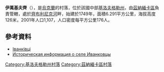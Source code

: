 {{no footnotes|time=2015-10-05T14:27:52+00:00}}
{{coord|48|54|19|N|32|41|42|E|scale:100000_region:UA|display=title}}

'''伊萬基夫齊'''（{{lang-uk|Іванківці}}），是[[烏克蘭|烏克蘭]]的村落，位於該國中部[[基洛夫格勒州|基洛夫格勒州]]，由[[茲納緬卡區_(烏克蘭)|茲納緬卡區]]負責管轄，處於[[齊布利尼克河|齊布利尼克河]]畔，始建於1749年，面積6.291平方公里，海拔高度126米，2001年人口1,107，人口密度每平方公里176人。

==參考資料==
{{reflist}}

* [http://gska2.rada.gov.ua/pls/z7502/A005?rdat1=30.01.2010&rf7571=16780 Іванківці]{{dead link|date=2017年11月 |bot=InternetArchiveBot |fix-attempted=yes }}
* [http://www.surnameindex.info/info/kherson/alexandria/ivankovtsy/index.html Историческая информация о селе Иванковцы] {{Wayback|url=http://www.surnameindex.info/info/kherson/alexandria/ivankovtsy/index.html |date=20210611030525 }} {{ref-ru}}

{{DEFAULTSORT:Іванківці}}
[[Category:基洛夫格勒州村落|Category:基洛夫格勒州村落]]
[[Category:茲納緬卡區村落|Category:茲納緬卡區村落]]


{{Kirovohrad-geo-stub}}